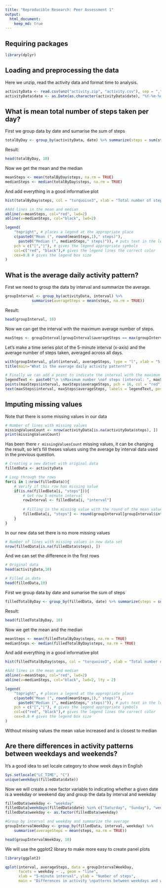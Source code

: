 ```yaml
---
title: "Reproducible Research: Peer Assessment 1"
output: 
  html_document:
    keep_md: true
---
```



## Requiring packages

```r
library(dplyr)
```


## Loading and preprocessing the data

Here we unzip, read the activity data and format time to analysis.

```r
activityData <- read.csv(unz("activity.zip", "activity.csv"), sep = ",")
activityData$date <- as.Date(as.character(activityData$date), "%Y-%m-%d")
```


## What is mean total number of steps taken per day?

First we group data by date and sumarise the sum of steps
```r
totalByDay <- group_by(activityData, date) %>% summarize(steps = sum(steps, na.rm = TRUE))
```

Result:
```r
head(totalByDay, 10)
```

Now we get the mean and the median
```r
meanSteps <- mean(totalByDay$steps, na.rm = TRUE)
medianSteps <- median(totalByDay$steps, na.rm = TRUE)
```

And add everything in a good informative plot
```r
hist(totalByDay$steps, col = "turquoise3", xlab = "Total number of steps", main = "Total number of steps taken each day")

#Add lines in the mean and median
abline(v=meanSteps, col="red", lwd=2)
abline(v=medianSteps, col="black", lwd=2)

legend(
    "topright", # places a legend at the appropriate place
    c(paste0("Mean (", round(meanSteps,1)," steps)"),
      paste0("Median (", medianSteps," steps)")), # puts text in the legend
    pch = c("|","|"), # gives the legend appropriate symbols
    col=c("red", "black"),# gives the legend lines the correct color
    cex=0.8 # gives the legend box size
) 
```



## What is the average daily activity pattern?

First we need to group the data by interval and summarize the average.
```r
groupInterval <- group_by(activityData, interval) %>%
            summarise(averageSteps = mean(steps, na.rm = TRUE))
```

Result:
```r
head(groupInterval, 10)
```

Now we can get the interval with the maximum average number of steps.
```r
maxSteps <- groupInterval[groupInterval$averageSteps == max(groupInterval$averageSteps), ]
```

Let's make a time series plot of the 5-minute interval (x-axis) and the average number of steps taken, averaged across all days.
```r
with(groupInterval, plot(interval, averageSteps, type = "l", xlab = "5-minute interval", ylab = "Average number of steps"))
title(main="What is the average daily activity pattern?")

# Finally we can add a point to indicate the interval with the maximum number of steps
legendText <- paste0("\n \nMaximum number \nof steps (interval: ", maxSteps$interval,")")
points(maxSteps$interval, maxSteps$averageSteps, pch = 16, col = "red")
text(maxSteps$interval, maxSteps$averageSteps, labels = legendText, pos = 4)
```

## Imputing missing values

Note that there is some missing values in our data

```r
# Number of lines with missing values
missingValuesCount <- nrow(activityData[is.na(activityData$steps), ])
print(missingValuesCount)
```

Has been there `r missingValuesCount` missing values, it can be changing the result, so let's
fill theses values using the average by interval data used in the previous question.

```r
# Creating a new datset with original data
filledData <- activityData 

# Loop through the rows
for(i in 1:nrow(filledData)){
    # Verify if this row has missing value
    if(is.na(filledData[i, "steps"])){
        # Get row 5-minute interval
        rowInterval <- filledData[i, "interval"]
        
        # Filling in the missing value with the round of the mean value to this interval
        filledData[i, "steps"] <- round(groupInterval[groupInterval$interval == rowInterval, "averageSteps"], 0)
    }
}
```

In our new data set there is no more missing values

```r
# Number of lines with missing values in new data set
nrow(filledData[is.na(filledData$steps), ])
```

And we can set the difference in the first rows
```r
# Original data
head(activityData,10)

# Filled in data
head(filledData,10)
```

First we group data by date and sumarise the sum of steps
```r
filledTotalByDay <- group_by(filledData, date) %>% summarize(steps = sum(steps, na.rm = TRUE))
```

Result:
```r
head(filledTotalByDay, 10)
```

Now we get the mean and the median
```r
meanSteps <- mean(filledTotalByDay$steps, na.rm = TRUE)
medianSteps <- median(filledTotalByDay$steps, na.rm = TRUE)
```

And add everything in a good informative plot
```r
hist(filledTotalByDay$steps, col = "turquoise3", xlab = "Total number of steps", main = "Total number of steps taken each day")

#Add lines in the mean and median
abline(v=meanSteps, col="red", lwd=2)
abline(v=medianSteps, col="black", lwd=2, lty = 2)

legend(
    "topright", # places a legend at the appropriate place
    c(paste0("Mean (", round(meanSteps,1)," steps)"),
      paste0("Median (", medianSteps," steps)")), # puts text in the legend
    pch = c("|","|"), # gives the legend appropriate symbols
    col=c("red", "black"),# gives the legend lines the correct color
    cex=0.8 # gives the legend box size
) 
```

Without missing values the mean value increased and is closest to median

## Are there differences in activity patterns between weekdays and weekends?

It's a good idea to set locale category to show week days in English
```r
Sys.setlocale("LC_TIME", "C")
unique(weekdays(filledData$date))
```

Now we will create a new factor variable to indicating whether a given date is a weekday or weekend day and group the data by interval and weekday
```r
filledData$weekday <- "weekday"
filledData[weekdays(filledData$date) %in% c("Saturday", "Sunday"), "weekday"] <- "weekend"
filledData$weekday <- as.factor(filledData$weekday)

#Group by interval and weekday and summarize the average
groupIntervalWeekDay <- group_by(filledData, interval, weekday) %>%
    summarise(averageSteps = mean(steps, na.rm = TRUE))

head(groupIntervalWeekDay, 10)
```

We will use the ggplot2 library to make more easy to create panel plots
```r
library(ggplot2)
```

```r
qplot(interval, averageSteps, data = groupIntervalWeekDay,
      facets = weekday ~ ., geom = "line",
      xlab = "5-minute interval", ylab = "Number of steps",
      main = "Differences in activity \npatterns between weekdays and weekends")
```